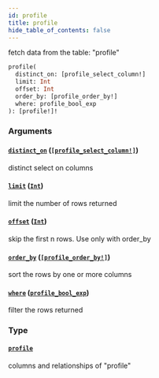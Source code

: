 ```yaml
---
id: profile
title: profile
hide_table_of_contents: false
---
```



fetch data from the table: "profile"

```graphql
profile(
  distinct_on: [profile_select_column!]
  limit: Int
  offset: Int
  order_by: [profile_order_by!]
  where: profile_bool_exp
): [profile!]!
```


### Arguments

#### [`distinct_on`](#) ([`[profile_select_column!]`](../enums/profile-select-column))

distinct select on columns


#### [`limit`](#) ([`Int`](../scalars/int))

limit the number of rows returned


#### [`offset`](#) ([`Int`](../scalars/int))

skip the first n rows. Use only with order_by


#### [`order_by`](#) ([`[profile_order_by!]`](../inputs/profile-order-by))

sort the rows by one or more columns


#### [`where`](#) ([`profile_bool_exp`](../inputs/profile-bool-exp))

filter the rows returned


### Type

#### [`profile`](../objects/profile)

columns and relationships of "profile"




